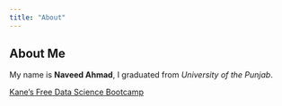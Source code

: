 ```yaml
---
title: "About"
---
```


## About Me
My name is **Naveed Ahmad**, I graduated from *University of the Punjab*.


[Kane's Free Data Science Bootcamp](https://bootcamp.davidkane.info)
